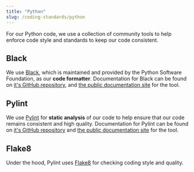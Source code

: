 ```yaml
---
title: "Python"
slug: /coding-standards/python
---
```


For our Python code, we use a collection of community tools to help enforce code style and standards to keep our code consistent.

## Black

We use [Black](https://github.com/psf/black), which is maintained and provided by the Python Software Foundation, as our **code formatter**. Documentation for Black can be found on [it's GitHub repository](https://github.com/psf/black), and [the public documentation site](https://black.readthedocs.io/) for the tool.

## Pylint

We use [Pylint](https://github.com/PyCQA/pylint) for **static analysis** of our code to help ensure that our code remains consistent and high quality. Documentation for Pylint can be found on [it's GitHub repository](https://github.com/PyCQA/pylint) and [the public documentation site](https://pylint.pycqa.org/) for the tool.

## Flake8

Under the hood, Pylint uses [Flake8](https://github.com/PyCQA/flake8) for checking coding style and quality.
